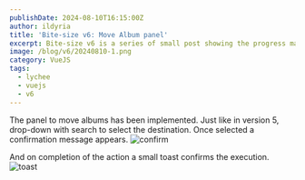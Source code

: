 ```yaml
---
publishDate: 2024-08-10T16:15:00Z
author: ildyria
title: 'Bite-size v6: Move Album panel'
excerpt: Bite-size v6 is a series of small post showing the progress made on the development of the future version of Lychee.
image: /blog/v6/20240810-1.png
category: VueJS
tags:
  - lychee
  - vuejs
  - v6
---
```

The panel to move albums has been implemented.
Just like in version 5, drop-down with search to select the destination.
Once selected a confirmation message appears.
![confirm](/blog/v6/20240810-2.png)

And on completion of the action a small toast confirms the execution.
![toast](/blog/v6/20240810-3.png)
